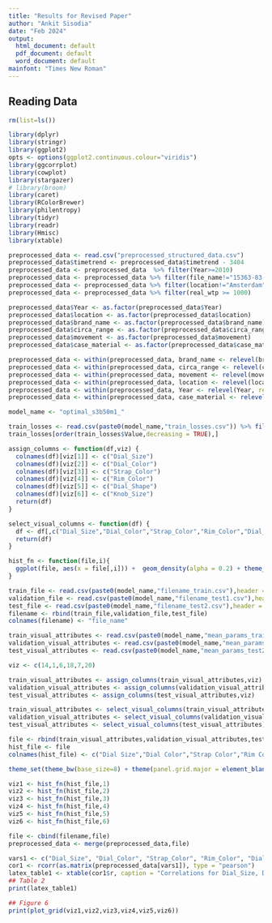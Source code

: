 ```yaml
---
title: "Results for Revised Paper"
author: "Ankit Sisodia"
date: "Feb 2024"
output:
  html_document: default
  pdf_document: default
  word_document: default
mainfont: "Times New Roman"
---
```


## Reading Data

```r
rm(list=ls())

library(dplyr)
library(stringr)
library(ggplot2)
opts <- options(ggplot2.continuous.colour="viridis")
library(ggcorrplot)
library(cowplot)
library(stargazer)
# library(broom)
library(caret)
library(RColorBrewer)
library(philentropy)
library(tidyr)
library(readr)
library(Hmisc)
library(xtable)

```


```r

preprocessed_data <- read.csv("preprocessed_structured_data.csv")
preprocessed_data$timetrend <- preprocessed_data$timetrend - 3404
preprocessed_data <- preprocessed_data  %>% filter(Year>=2010)
preprocessed_data <- preprocessed_data %>% filter(file_name!="15363-83-0.jpg" & file_name!="16375-114-0.jpg" & file_name!="16375-189-0.jpg" & file_name!="17563-78-0.jpg" & file_name!="17566-118-0.jpg" & file_name!="22642-230-0.jpg" & file_name!="22805-1-0.jpg" & file_name!="22805-3-0.jpg" & file_name!="22805-6-0.jpg" & file_name!="22805-7-0.jpg" & file_name!="22807-139-0.jpg" & file_name!="23102-178-0.jpg" & file_name!="23754-3529-0.jpg" & file_name!="23886-4762-0.jpg" & file_name!="23896-2661-0.jpg" & file_name!="24307-2644-0.jpg" & file_name!="24307-2645-0.jpg" & file_name!="24319-2341-0.jpg" & file_name!="24319-2644-0.jpg" & file_name!="24771-2505-0.jpg" & file_name!="24775-2489-0.jpg" & file_name!="24775-2649-0.jpg" & file_name!="25020-19-0.jpg" & file_name!="25628-2417-0.jpg" & file_name!="25628-2589-0.jpg" & file_name!="25628-2644-0.jpg" & file_name!="26310-2426-0.jpg" & file_name!="27677-2243-0.jpg" & file_name!="27677-2405-0.jpg")
preprocessed_data <- preprocessed_data %>% filter(location!="Amsterdam" & location!="London")
preprocessed_data <- preprocessed_data %>% filter(real_wtp >= 1000)

preprocessed_data$Year <- as.factor(preprocessed_data$Year)
preprocessed_data$location <- as.factor(preprocessed_data$location)
preprocessed_data$brand_name <- as.factor(preprocessed_data$brand_name)
preprocessed_data$circa_range <- as.factor(preprocessed_data$circa_range)
preprocessed_data$movement <- as.factor(preprocessed_data$movement)
preprocessed_data$case_material <- as.factor(preprocessed_data$case_material)

preprocessed_data <- within(preprocessed_data, brand_name <- relevel(brand_name, ref = "Others"))
preprocessed_data <- within(preprocessed_data, circa_range <- relevel(circa_range, ref = "Pre_1950"))
preprocessed_data <- within(preprocessed_data, movement <- relevel(movement, ref = "Quartz"))
preprocessed_data <- within(preprocessed_data, location <- relevel(location, ref = "Online"))
preprocessed_data <- within(preprocessed_data, Year <- relevel(Year, ref = "2010"))
preprocessed_data <- within(preprocessed_data, case_material <- relevel(case_material, ref = "Others"))

```

```r
model_name <- "optimal_s3b50m1_"
```

```r

train_losses <- read.csv(paste0(model_name,"train_losses.csv")) %>% filter(Epoch==99 & grepl("kl_loss_training_",Loss))
train_losses[order(train_losses$Value,decreasing = TRUE),]

```


```r

assign_columns <- function(df,viz) {
  colnames(df)[viz[1]] <- c("Dial_Size")
  colnames(df)[viz[2]] <- c("Dial_Color")
  colnames(df)[viz[3]] <- c("Strap_Color")
  colnames(df)[viz[4]] <- c("Rim_Color")
  colnames(df)[viz[5]] <- c("Dial_Shape")
  colnames(df)[viz[6]] <- c("Knob_Size")
  return(df)
}

select_visual_columns <- function(df) {
  df <- df[,c("Dial_Size","Dial_Color","Strap_Color","Rim_Color","Dial_Shape","Knob_Size")]
  return(df)
}

hist_fn <- function(file,i){
  ggplot(file, aes(x = file[,i])) +  geom_density(alpha = 0.2) + theme_bw(base_size=10) + theme(legend.position="none", panel.grid.major = element_blank(), panel.grid.minor = element_blank(),panel.background = element_blank(), axis.line = element_line(colour = "black")) + xlab(colnames(file)[i]) + ylab("Density")
}

```


```r

train_file <- read.csv(paste0(model_name,"filename_train.csv"),header = FALSE)
validation_file <- read.csv(paste0(model_name,"filename_test1.csv"),header = FALSE)
test_file <- read.csv(paste0(model_name,"filename_test2.csv"),header = FALSE)
filename <- rbind(train_file,validation_file,test_file)
colnames(filename) <- "file_name"

train_visual_attributes <- read.csv(paste0(model_name,"mean_params_train.csv"),header=FALSE)
validation_visual_attributes <- read.csv(paste0(model_name,"mean_params_test1.csv"),header=FALSE)
test_visual_attributes <- read.csv(paste0(model_name,"mean_params_test2.csv"),header=FALSE)

viz <- c(14,1,6,18,7,20)

train_visual_attributes <- assign_columns(train_visual_attributes,viz)
validation_visual_attributes <- assign_columns(validation_visual_attributes,viz)
test_visual_attributes <- assign_columns(test_visual_attributes,viz)

train_visual_attributes <- select_visual_columns(train_visual_attributes)
validation_visual_attributes <- select_visual_columns(validation_visual_attributes)
test_visual_attributes <- select_visual_columns(test_visual_attributes)

file <- rbind(train_visual_attributes,validation_visual_attributes,test_visual_attributes)
hist_file <- file
colnames(hist_file) <- c("Dial Size","Dial Color","Strap Color","Rim Color","Dial Shape","Knob Size")

theme_set(theme_bw(base_size=8) + theme(panel.grid.major = element_blank(), panel.grid.minor = element_blank()))

viz1 <- hist_fn(hist_file,1)
viz2 <- hist_fn(hist_file,2)
viz3 <- hist_fn(hist_file,3)
viz4 <- hist_fn(hist_file,4)
viz5 <- hist_fn(hist_file,5)
viz6 <- hist_fn(hist_file,6)

file <- cbind(filename,file)
preprocessed_data <- merge(preprocessed_data,file)

vars1 <- c("Dial_Size", "Dial_Color", "Strap_Color", "Rim_Color", "Dial_Shape", "Knob_Size")
cor1 <- rcorr(as.matrix(preprocessed_data[vars1]), type = "pearson")
latex_table1 <- xtable(cor1$r, caption = "Correlations for Dial_Size, Dial_Color, Strap_Color, Rim_Color, Dial_Shape, and Knob_Size")
## Table 2
print(latex_table1)

## Figure 6
print(plot_grid(viz1,viz2,viz3,viz4,viz5,viz6))

```
